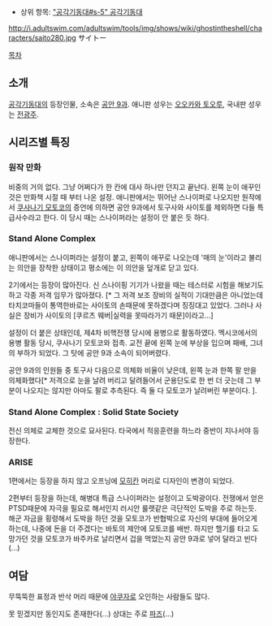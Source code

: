 * 상위 항목: [["공각기동대#s-5" 공각기동대]]

http://i.adultswim.com/adultswim/tools/img/shows/wiki/ghostintheshell/characters/saito280.jpg
サイトー

[[목차]]
== 소개 ==
[[공각기동대]]의 등장인물, 소속은 [[공안 9과]]. 애니판 성우는 [[오오카와 토오루]], 국내판 성우는 [[전광주]].

== 시리즈별 특징 ==
=== 원작 만화 ===
비중의 거의 없다. 그냥 어쩌다가 한 칸에 대사 하나만 던지고 끝난다. 왼쪽 눈이 애꾸인 것은 만화책 시절 때 부터 나온 설정. 애니판에서는 뛰어난 스나이퍼로 나오지만 원작에서 [[쿠사나기 모토코]]의 증언에 의하면 공안 9과에서 토구사와 사이토를 제외하면 다들 특급사수라고 한다. 이 당시 때는 스나이퍼라는 설정이 안 붙은 듯 하다.

=== Stand Alone Complex ===
애니판에서는 스나이퍼라는 설정이 붙고, 왼쪽이 애꾸로 나오는데 '매의 눈'이라고 불리는 의안을 장착한 상태이고 평소에는 이 의안을 덮개로 닫고 있다.

2기에서는 등장이 많아진다. 신 스나이핑 기기가 나왔을 때는 테스터로 시험을 해보기도 하고 각종 저격 임무가 많아졌다. [* 그 저격 보조 장비의 실적이 기대만큼은 아니었는데 타치코마들이 통역한바로는 사이토의 손때문에 못하겠다며 징징대고 있었다. 그러나 사실은 장비가 사이토의 [쿠르츠 웨버|실력을 못따라가기 때문]이라고...]

설정이 더 붙은 상태인데, 제4차 비핵전쟁 당시에 용병으로 활동하였다. 멕시코에서의 용병 활동 당시, 쿠사나기 모토코와 접촉. 교전 끝에 왼쪽 눈에 부상을 입으며 패배, 그녀의 부하가 되었다. 그 탓에 공안 9과 소속이 되어버렸다.

공안 9과의 인원들 중 토구사 다음으로 의체화 비율이 낮은데, 왼쪽 눈과 한쪽 팔 만을 의체화했다[* 저격으로 눈을 날려 버리고 달려들어서 군용단도로 한 번 더 긋는데 그 부분이 나오지는 않지만 아마도 팔로 추측된다. 즉 둘 다 모토코가 날려버린 부분이다. ].
=== Stand Alone Complex : Solid State Society ===
전신 의체로 교체한 것으로 묘사된다. 타국에서 적응훈련을 하느라 중반이 지나서야 등장한다.

=== ARISE ===
1편에서는 등장을 하지 않고 오프닝에 [[모히칸]] 머리로 디자인이 변경이 되었다.

2편부터 등장을 하는데, 해병대 특급 스나이퍼라는 설정이고 도박광이다. 전쟁에서 얻은 PTSD때문에 자극을 필요로 해서인지 러시안 룰렛같은 극단적인 도박을 주로 하는듯. 해군 자금을 횡령해서 도박을 하던 것을 모토코가 반협박으로 자신의 부대에 들어오게 하는데, 나중에 돈을 더 주겠다는 바토의 제안에 모토코를 배반. 하지만 헬기를 타고 도망가던 것을 모토코가 바주카로 날리면서 겁을 먹었는지 공안 9과로 넣어 달라고 빈다(...)


== 여담 ==
무뚝뚝한 표정과 반삭 머리 때문에 [[야쿠자]]로 오인하는 사람들도 많다.

못 믿겠지만 동인지도 존재한다(...) 상대는 주로 [[파즈]](...)
